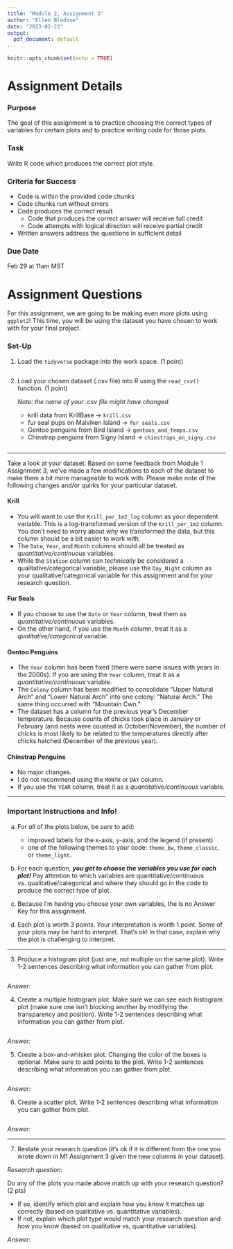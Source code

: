```yaml
---
title: "Module 2, Assignment 3"
author: "Ellen Bledsoe"
date: "2023-02-23"
output:
  pdf_document: default
---
```


```r
knitr::opts_chunk$set(echo = TRUE)
```

# Assignment Details

### Purpose

The goal of this assignment is to practice choosing the correct types of variables for certain plots and to practice writing code for those plots.

### Task

Write R code which produces the correct plot style.

### Criteria for Success

-   Code is within the provided code chunks
-   Code chunks run without errors
-   Code produces the correct result
    -   Code that produces the correct answer will receive full credit
    -   Code attempts with logical direction will receive partial credit
-   Written answers address the questions in sufficient detail

### Due Date

Feb 29 at 11am MST

# Assignment Questions

For this assignment, we are going to be making even *more* plots using `ggplot2`! This time, you will be using the dataset you have chosen to work with for your final project.

### Set-Up

1.  Load the `tidyverse` package into the work space. (1 point)

    ```r

    ```

2.  Load your chosen dataset (.csv file) into R using the `read_csv()` function. (1 point)

    *Note: the name of your .csv file might have changed.*

    -   krill data from KrillBase -\> `krill.csv`
    -   fur seal pups on Maiviken Island -\> `fur_seals.csv`
    -   Gentoo penguins from Bird Island -\> `gentoos_and_temps.csv`
    -   Chinstrap penguins from Signy Island -\> `chinstraps_on_signy.csv`

```r

```

------------------------------------------------------------------------

Take a look at your dataset. Based on some feedback from Module 1 Assignment 3, we've made a few modifications to each of the dataset to make them a bit more manageable to work with. Please make note of the following changes and/or quirks for your particular dataset.

#### Krill

-   You will want to use the `Krill_per_1m2_log` column as your dependent variable. This is a log-transformed version of the `Krill_per_1m2` column. You don't need to worry about *why* we transformed the data, but this column should be a bit easier to work with.
-   The `Date`, `Year`, and `Month` columns should all be treated as *quantitative/continuous* variables.
-   While the `Station` column can *technically* be considered a qualitative/categorical variable, please use the `Day_Night` column as your qualitative/categorical variable for this assignment and for your research question.

#### Fur Seals

-   If you choose to use the `Date` or `Year` column, treat them as *quantitative/continuous* variables.
-   On the other hand, if you use the `Month` column, treat it as a *qualitative/categorical* variable.

#### Gentoo Penguins

-   The `Year` column has been fixed (there were some issues with years in the 2000s). If you are using the `Year` column, treat it as a *quantitative/continuous* variable.
-   The `Colony` column has been modified to consolidate "Upper Natural Arch" and "Lower Natural Arch" into one colony: "Natural Arch." The same thing occurred with "Mountain Cwn."
-   The dataset has a column for the previous year's December temperature. Because counts of chicks took place in January or February (and nests were counted in October/November), the number of chicks is most likely to be related to the temperatures directly after chicks hatched (December of the previous year).

#### Chinstrap Penguins

-   No major changes.
-   I do not recommend using the `MONTH` or `DAY` column.
-   If you use the `YEAR` column, treat it as a *quantitative/continuous* variable.

------------------------------------------------------------------------

### Important Instructions and Info!

(a) For *all* of the plots below, be sure to add:

    -   improved labels for the x-axis, y-axis, and the legend (if present)
    -   one of the following themes to your code: `theme_bw`, `theme_classic`, or `theme_light`.

(b) For each question, ***you get to choose the variables you use for each plot!*** Pay attention to which variables are quantitative/continuous vs. qualitative/categorical and where they should go in the code to produce the correct type of plot.

(c) Because I'm having you choose your own variables, the is no Answer Key for this assignment.

(d) Each plot is worth 3 points. Your interpretation is worth 1 point. Some of your plots may be hard to interpret. That's ok! In that case, explain why the plot is challenging to interpret.

------------------------------------------------------------------------

3.  Produce a histogram plot (just one, not multiple on the same plot). Write 1-2 sentences describing what information you can gather from plot.

```r

```

*Answer:*

4.  Create a multiple histogram plot. Make sure we can see each histogram plot (make sure one isn't blocking another by modifying the transparency and position). Write 1-2 sentences describing what information you can gather from plot.

```r

```

*Answer:*

5.  Create a box-and-whisker plot. Changing the color of the boxes is optional. Make sure to add points to the plot. Write 1-2 sentences describing what information you can gather from plot.

```r

```

*Answer:*

6.  Create a scatter plot. Write 1-2 sentences describing what information you can gather from plot.

```r

```

*Answer:*

------------------------------------------------------------------------

7.  Restate your research question (it's ok if it is different from the one you wrote down in M1 Assignment 3 given the new columns in your dataset).

*Research question:*

Do any of the plots you made above match up with your research question? (2 pts)

-   If so, identify which plot and explain how you know it matches up correctly (based on qualitative vs. quantitative variables).
-   If not, explain which plot type *would* match your research question and how you know (based on qualitative vs, quantitative variables).

*Answer*:
